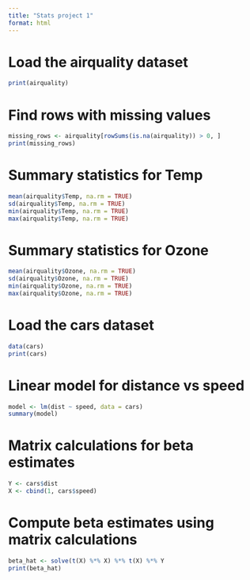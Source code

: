 ```yaml
---
title: "Stats project 1"
format: html
---
```


# Load the airquality dataset

```r
print(airquality)
```

# Find rows with missing values

```r
missing_rows <- airquality[rowSums(is.na(airquality)) > 0, ]
print(missing_rows)

```

# Summary statistics for Temp

```r
mean(airquality$Temp, na.rm = TRUE)
sd(airquality$Temp, na.rm = TRUE)
min(airquality$Temp, na.rm = TRUE)
max(airquality$Temp, na.rm = TRUE)
```

# Summary statistics for Ozone

```r
mean(airquality$Ozone, na.rm = TRUE)
sd(airquality$Ozone, na.rm = TRUE)
min(airquality$Ozone, na.rm = TRUE)
max(airquality$Ozone, na.rm = TRUE)
```

# Load the cars dataset

```r
data(cars)
print(cars)

```

# Linear model for distance vs speed

```r
model <- lm(dist ~ speed, data = cars)
summary(model)
```

# Matrix calculations for beta estimates

```r
Y <- cars$dist
X <- cbind(1, cars$speed)  
```

# Compute beta estimates using matrix calculations

```r
beta_hat <- solve(t(X) %*% X) %*% t(X) %*% Y
print(beta_hat)
```
